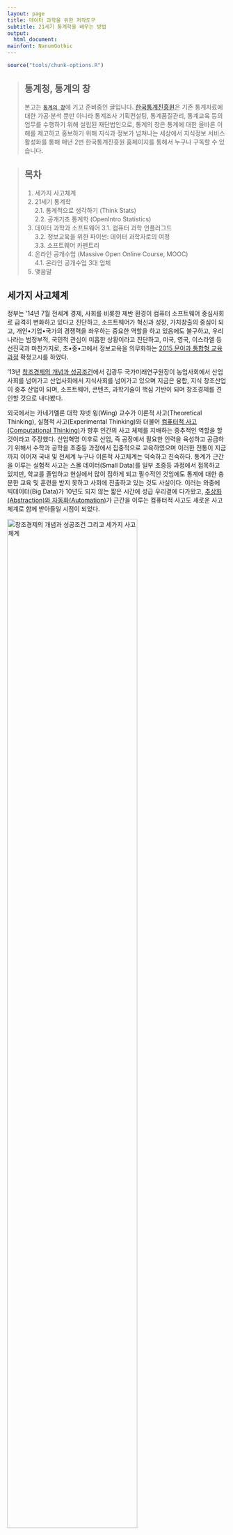 ```yaml
---
layout: page
title: 데이터 과학을 위한 저작도구
subtitle: 21세기 통계학을 배우는 방법
output:
  html_document:
mainfont: NanumGothic
---
```



```r
source("tools/chunk-options.R") 
```

> ## 통계청, 통계의 창 {.callout}
>
> 본고는 [`통계의 창`](http://www.stat.or.kr/sub04_08_list.jsp)에 기고 준비중인 글입니다. 
> [한국통계진흥원](http://www.stat.or.kr/)은 기존 통계자료에 대한 가공·분석 뿐만 아니라 통계조사 기획컨설팅, 통계품질관리, 통계교육 등의 업무를 수행하기 위해 설립된 재단법인으로, 
> 통계의 창은 통계에 대한 올바른 이해를 제고하고 홍보하기 위해 지식과 정보가 넘쳐나는 세상에서 지식정보 서비스 활성화를 통해 매년 2번 한국통계진흥원 홈페이지를 통해서 누구나 구독할 수 있습니다.

> ## 목차 {.prereq}
>
> 1. 세가지 사고체계  
> 2. 21세기 통계학  
>     2.1. 통계적으로 생각하기 (Think Stats)  
>     2.2. 공개기초 통계학 (OpenIntro Statistics)  
> 3. 데이터 과학과 소프트웨어 
>     3.1. 컴퓨터 과학 언플러그드  
>     3.2. 정보교육을 위한 파이썬: 데이터 과학자로의 여정  
>     3.3. 소프트웨어 카펜트리  
> 4. 온라인 공개수업 (Massive Open Online Course, MOOC)  
>     4.1. 온라인 공개수업 3대 업체  
> 5. 맺음말  

## 세가지 사고체계

정부는 '14년 7월 전세계 경제, 사회를 비롯한 제반  환경이 컴퓨터 소프트웨어 중심사회로 급격히 변화하고 있다고 진단하고, 소프트웨어가 혁신과 성장, 가치창출의 중심이 되고, 개인•기업•국가의 경쟁력을 좌우하는 중요한 역할을 하고 있음에도 불구하고, 우리나라는 범정부적, 국민적 관심이 미흡한 상황이라고 진단하고, 미국, 영국, 이스라엘 등 선진국과 마찬가지로, 초•중•고에서 정보교육을 의무화하는 [2015 문이과 통합형 교육과정](http://www.moe.go.kr/web/100026/ko/board/view.do?bbsId=294&pageSize=10&currentPage=0&encodeYn=N&boardSeq=56874&mode=view) 확정고시를 하였다.

'13년 [창조경제의 개념과 성공조건](https://www.google.co.kr/url?sa=t&rct=j&q=&esrc=s&source=web&cd=2&cad=rja&uact=8&ved=0CCkQtwIwAQ&url=http%3A%2F%2Fwww.youtube.com%2Fwatch%3Fv%3DZaEihnQwR9s&ei=XOFZVc_BBM_t8gXmk4CgAg&usg=AFQjCNEPhxQUXfrG3zcSlfp2pCwoq_Y5Yw&sig2=XGEFY2yD0ja7w-Whkz8EKQ&bvm=bv.93564037,d.dGc)에서 김광두 국가미래연구원장이 농업사회에서 산업사회를 넘어가고 산업사회에서 지식사회를 넘어가고 있으며 지금은 융합, 지식 창조산업이 중추 산업이 되며, 소프트웨어, 콘텐츠, 과학기술이 핵심 기반이 되며 창조경제를 견인할 것으로 내다봤다.

외국에서는 카네기멜론 대학 쟈넷 윙(Wing) 교수가 이론적 사고(Theoretical Thinking), 실험적 사고(Experimental Thinking)와 더불어 [컴퓨터적 사고(Computational Thinking)](http://www.cs.cmu.edu/~CompThink/)가 향후 인간의 사고 체제를 지배하는 중추적인 역할을 할 것이라고 주장했다. 산업혁명 이후로 산업, 즉 공장에서 필요한 인력을 육성하고 공급하기 위해서 수학과 공학을 초중등 과정에서 집중적으로 교육하였으며 이러한 전통이 지금까지 이어져 국내 및 전세계 누구나 이론적 사고체계는 익숙하고 친숙하다. 통계가 근간을 이루는 실험적 사고는 스몰 데이터(Small Data)를 일부 초중등 과정에서 접목하고 있지만, 학교를 졸업하고 현실에서 많이 접하게 되고 필수적인 것임에도 통계에 대한 충분한 교육 및 훈련을 받지 못하고 사회에 진출하고 있는 것도 사실이다. 이러는 와중에 빅데이터(Big Data)가 10년도 되지 않는 짧은 시간에 성급 우리곁에 다가왔고, [추상화(Abstraction)와 자동화(Automation)](http://www.cs.cmu.edu/afs/cs/usr/wing/www/publications/Wing06.pdf)가 근간을 이루는 컴퓨터적 사고도 새로운 사고체계로 함께 받아들일 시점이 되었다.

<img src="fig/korea-development-stages.png" alt="창조경제의 개념과 성공조건 그리고 세가지 사고체계" width="77%" />

컴퓨터적 사고 체계가 갖는 산업적인 영향력과 범위가 매우 커서, 미국, 영국, 이스라엘, 일본을 포함한 선진국 뿐만 아니라 중국, 인도, 에스토니아 등 많은 나라들이 컴퓨터적 사고 체계를 갖춘 인력 확보가 미래 국가 경쟁력과 밀접한 연관이 있다고 내다보고 집중적으로 인력양성에 나서고 있다. 거시적인 측면 뿐만 아니라, 개인적인 측면에서도 컴퓨터적 사고와 통계적 사고를 갖춘 사람과 그렇지 못한 사람과의 차이는 산업경제 체제에서 빈부격차보다 더 큰 정보 불평등(Digital Divide)을 디지털 경제 시대에 야기할 것으로 예측되고 있으며, 변화된 환경에 준비되고 잘 적응한 사람은 과거보다 훨씬 더 큰 혜택과 권한을 갖을 것이다. 

지금 초중등과정을 다니는 학생뿐만 아니라 대학/대학원생도 누구나 컴퓨터적 사고 및 통계적 사고를 함양해야 하고, 학교를 졸업한 사람도 컴퓨터적 사고와 통계적 사고를 다시 갖출 수 있도록 준비를 해야 한다. 이를 통해 정보 불평등을 줄여 디지털 경제 공정한 기회가 누구에게나 주어지고, 설사 학교를 졸업한 사람도 재교육과 평생교육을 받아 다시 시작하는데 도움될 수 있도록 세계최고 수준의 품질을 갖춘 교육과정이 무료로 다양한 방식으로 제공되고 있다. 본고에서는 21세기 통계학 중심으로 컴퓨터적 사고도 함께 함양할 수 있는 다양한 교육과정 및 방법을 소개하고자 한다.

## 21세기 통계학 

현재도 그렇지만, 향후 통계학은 컴퓨터 과학과 밀접한 관계를 갖고 지속적으로 발전해 나갈 것으로 예상된다. 사실 통계학 뿐만 아니라 다른 모든 학문 분야가 `Computation-X` 라는 이름으로 진화되고 있다. 예를 들면, 컴퓨터 생명공학(Computational Biology), 계산 통계학(Computational Statistics), 계산 물리학(Computational Physics), 컴퓨터 화학(Computational Chemistry) 등 수많은 사례를 들 수 있다. 2010년 쟈넷 윙 교수의 조사에 따르면 거의 모든 학문 분야가 컴퓨터와 연관이 되고 있으며 컴퓨터를 적극 활용하여 과학기술, 인문, 사회, 법과 제도 등에서 광범위한 융합이 나타나고 있다고 주장했다.

<img src="fig/computational-x.png" alt="Computational X, 출처: Jeannette Wing (2010), Computational Thinking: What and Why?, Carnegie Mellon University" width="77%" />


통계학도 기존 수학 및 이론 통계를 중심에 두고 컴퓨터를 접목하려는 시도도 있지만, 컴퓨터 과학  중심에서 통계학을 접근하는 움직임도 확연히 나타나고 있다. 동일한 통계학을 서로 다른 방식으로 살펴보고 학습할 수 있는 수많은 사례 중 하나를 소개한다. 구글 데이터 과학자, David Diez가 중심이 된 무료 통계 교육 [OpenIntro](https://www.openintro.org/) 접근방법과, 컴퓨터 과학에 뿌리를 두고 있는 올린공대 Allen B. Downey 교수의 [Think Stats](https://www.openintro.org/) 접근법이 좋은 사례가. 하지만, 두가지 접근 방법 모두 무료로 원본 저작파일을 비롯하여 다양한 형태의 온라인 교재(PDF 등)를 저작권 걱정없이 다운로드 받을 수 있고 실생활과 밀접한 데이터를 가지고 R, SAS, 파이썬 등 소프트웨어를 가지고 직접 실행도 해볼 수 있으며, 저자가 해석한 결과를 독자가 해석한 결과와 비교하여 감상할 수도 있고, 모두 공개된 통계교육 방법을 취하고 있다는 점에서는 지향점도 유사하고, 공통점도 많다.

### 통계적으로 생각하기 (Think Stats)

생각하기 시리즈로 유명한 Allen B. Downey 교수님의 저서 중에 `통계적으로 생각하기 (Think Stats)`는 통계만을 집중적으로 다루고 있으며, 부제는 '프로그래머를 위한 확률과 통계'로 되어있다. "Think Python"으로 `컴퓨터 과학자처럼 컴퓨터적 생각하기`를 배웠다면, `통계적으로 생각하기`를 통해서 통계적 사고를 배울 수 있다. `통계적으로 생각하기`는 컴퓨터 언어 파이썬으로 작성되었다. 파이썬은 역사가 길지 않은 신생 컴퓨터 언어지만, 교육용 언어로 출발해서 높은 생산성을 강점으로, 강력한 과학과 공학 라이브러리를 지원받아 최근에는 빅데이터, 데이터 시각화, 대용량 자료 분석 등 프로그래밍에서 출발한 사람들이 통계를 다루는 강력한 도구로 부상하고, 파이썬 창시자 [Guido van Rossum](https://www.python.org/~guido/)은 구글에 재직하면서 구글에서 많은 서비스가 파이썬 언어로 작성하여 활성화하는데 많은 기여를 하였다.

초판은 한글로 번역되어 시중에서 구할 수 있으며, 개정판은 한글 번역이 [xwMOOC](http://www.xwmooc.net)에서 진행중에 있으며 [https://github.com/statkclee/ThinkStats2](https://github.com/statkclee/ThinkStats2) 웹사이트에서 번역에 참여할 수 있으며, 번역된 출판물을 무료로 다운로드 받을 수도 있다. `통계적으로 생각하기 (Think Stats)` 책 초판은 통계를 기반으로 이론을 설명하고 실제 데이터를 가지고 파이썬으로 통계 프로그램을 작성하는 방향으로 저작한다면, 개정판에서는 실제 데이터를 부츠트래핑(Bootstrapping) 기법으로 분포, 기술통계량, 시각화 및 추론, 다양한 고급 통계기법 적용 및 해석을 보여주고 나서 마지막에 이론적인 부분을 별도 한장에서 간략히 다루는 방향으로 바꾸었다. 이유는 올린공대에서 전통적인 방식보다 전산중심 교수방법이 학생들에게 통계학 핵심개념, p-값, 가설검정 등을 쉽게 전달하고 이해를 높이기 때문이라고 한다. 저자가 통계를 생각하는 변화된 모습을 [초판](http://greenteapress.com/thinkstats/)과 [개정판](http://greenteapress.com/thinkstats2/index.html)에서 확인하는 것도 흥미로울 수 있다.

<img src="fig/thinkstats2cover.jpg" alt="통계적으로 생각하기 개정판 표지" width="47%" />


### 공개기초 통계학 (OpenIntro Statistics)

[공개기초 통계학(OpenIntro)](https://www.openintro.org/) 프로젝트는 통계학을 무료로 투명하게 진입장벽을 낮춘 교육제품을 만들어 공유하는 것을 미션으로 하고 있다. `통계학 개론`, `대학 진학을 위한 고급 고등학교 교과서` 및 `실험계획법과 모의시험 개론서` 총 3권을 온라인 PDF 전자책 형태는 무료로 공개하고 있으며, 만약 종이책을 원하면 아마존에서 거의 원가에 구매할 수 있다. 무료고 책값이 저렴하다고 해서 품질이나 서비스가 좋지 않은 것은 아니다. 만약 그렇게 느낀다면 직접 [오픈인트로(OpenIntro) GitHub](https://github.com/OpenIntroOrg) 웹페이지에 R 팩키지 개발 및 원고 저작, 예제 개발에 직접 참여하는 것도 추천한다.   

`공개기초 통계학(OpenIntro)`에서는 통계학에서 최근 중요하게 다루는 두가지 프로그래밍 언어 SAS와 R을 모두 지원한다. 핵심적인 개념을 교과서를 통해서 익히고 난 후 SAS 코드와 R 코드를 통해서 실제 다양한 데이터를 가지고 실습을 할 수 있다. 특히, R 팩키지 `library(devtools)`를 개발하여 지원하고 있어 R만 설치되어 있으면 관련된 데이터 및 R 코드를 별다른 수고 없이 직접 편하게 학습을 할 수 있다. 한글번역이 이제 시작되어 관심있는 분들의 많은 참여가 필요하다. [OpenIntro](https://www.openintro.org/)는 초판이 나온 얼마 되지 않아 조만간 두번째 개정판 작업이 진행 중에 있다. `통계적으로 생각하기` 책에는 제공하고 있지 않는 기능을 `공개기초 통계학`에서 제공하는 것이 있다. 모든 책의 단원을 동영상으로 제공하고 있어 영어가 부담되지 않는다면 혼자서도 충분히 학습할 수 있으며, 영어를 공부해보려고 한다면 `공개기초 통계학`을 통해 실력을 키워보는 것도 추진해볼만 하다.

<img src="fig/openIntro_stat_book_covers.png" alt="공개기초 통계학 시리즈" width="77%" />


## 데이터 과학과 소프트웨어

최근 통계학은 컴퓨터를 따로 떼어놓고 생각하거나, 독립적인 통계 프로젝트를 진행하는 것을 상상할 수 없다. 하다못해 워드 프로세서나 엑셀 같은 사무자동화 소프트웨어가 없는 사무실, 혹은 구글이나 네이버 검색서비스 없는 대한민국을 상상하기는 어렵다.

콘웨이는 수학/통계학 지식, 프로그래밍 기술, 특정분야 전문 지식을 총괄한 것이 **데이터과학(Data Science)**이라고 정의했다. 과거 특정분야 전문지식에 수학/통계학 지식을 접목한 것이 전통적 연구 영역이라면 이제 프로그래밍 기술을 더한 기계학습 영역도 함께 접목해 나가야 진정한 데이터과학이라고 할 수 있다. 

하지만 지금까지 현실은 통계학을 배우고 학습하는 경우 대부분 통계이론을 배우고 바로 엑셀, 미니탭/SAS/SPSS/R/파이썬/자바 같은 통계 팩키지나 프로그래밍 언어로 바로 실습에 들어간다. 그러다 보니 준비운동을 충분히 않고 수영, 축구, 농구, 볼링같은 본 운동에 바로 들어가는 것과 같은 부작용이 나타난다. 통계학도 쉽지 않은 개념인데 컴퓨터를 활용하여 실습을 하게 되니 학생들의 뇌는 너무나 많은 부하를 견뎌야 하는 상황에 직면하여 고생은 많이 하지만 실제 학습 성과는 좋지 못한 경우를 종종 볼 수 있다.

<img src="fig/conway-data-science.png" alt="콘웨이(Drew Conway) 데이터 과학 벤다이어그램" width="47%" />

가르치는 사람도 컴퓨터 소프트웨어를 제대로 배워본 적이 없고, 배우는 학생도 마찬가지니 정말 심각한 문제가 아닐 수 없다. 하지만, 이런 문제는 선진국에서 수십년 전부터 목도하고 준비하여 최근에는 다양한 콘텐츠와, 교수법, 교사가 양성되어 저변에 많은 준비가 되어 있다. 전산학 전공자를 제외한 일반 사용자 통계학이나 데이터과학에 기반한 누구나 컴퓨터과학 언플러그드, 정보교육을 위한 파이썬, 소프트웨어 카펜트리에서 제시하고 있는 무료 컴퓨터 교육 과정을 따라 학습해보는 것도 시작하기에 부담이 없다.

<img src="fig/Hadley-Wickham.png" alt="Hadley Wickham 개념 모형, 출처: Hadley Wickham "dplyr" talk, at useR 2014" width="47%" />


최근 가장 영향력있는 통계 소프트웨어 분야 스타인 Hadley Wickham은 데이터 과학을 인지단계(Cognitive)와 계산단계(Computational)로 구분하고, 인지단계에서 문제를 파악하고, 문제를 기술하고, 접근법을 정리하고 나서 계산단계에서 소프트웨어 아키텍처와 알고리즘을 설계하고 실제 구현 코딩을 하는 과정을 제시하고 있다.

특정분야의 전문지식을 배경으로 왜(Why)하는가 하는 동기를 부여받고, 이를 실제 소프트웨어 코드를 통해서 구현하고, 피드백을 받는 일련의 과정은 단속적이며 서로 독립적으로 구분되는 과정이 아니라, 추상적 사고와 자동화를 근간으로 하고 있는 컴퓨터적 사고와 밀접한 관련이 있으며 데이터를 다루는 통계학과 데이터 과학도 필히 내재화 해야하는 필수 요소다.

데이터 과학을 위한 컴퓨터 소프트웨어 교육을 단계별로, 초등과정은 컴퓨터과학 언플러그드, 중등과정은 정보 교육 중심 파이썬, 대학/대학원 소프트웨어/데이터 카펜트리 교육과정으로 나누어 살펴보자.

### 컴퓨터 과학 언플러그드

수십년 전부터 수많은 사람들이 컴퓨터적 사고를 어떻게 하면 신장하고 활용할 수 있을지에 대해 전세계적으로 공론화 되었다. 그중 뉴질랜드에서 시작한 [컴퓨터과학 언플러그드](http://csunplugged.org)를 가장 일반적인 출발점으로 삼고 있다. 뉴질랜드에서 시작한 [컴퓨터과학 언플러그드](http://csunplugged.org)는 마우스와 키보드도 다루지 못하는 어린이가 컴퓨터없이 컴퓨터 과학을 배울 수 있도록 교육과정이 준비되었다. 

어떻게 컴퓨터 본체, 모니터, 마우스, 키보드 없이 컴퓨터를 배우는데 그것도 대학교 전산학과에서 배우는 핵심적인 개념을 잘 녹였는지 살펴보는 것도 흥미로운 점이다. 거의 매일 컴퓨터에 둘러싸여 살고 있지만, 시간이 없이 핵심 개념을 놓치신 분이라면 몇시간 내어 일독하는 것도 추천한다. 

`컴퓨터과학 언플로그드`에서는 컴퓨터 과학의 핵심적인 개념을 총 6 부로 나누고 직접 실습활동을 통해서 익힐 수 있도록 설계되었다. 전산통계의 출발점인 정보를 컴퓨터가 나타내는 원리 및 방식부터 시작해서 알고리즘, 프로그래밍, NP, 암호화, 인터페이스까지 전산통계의 근간을 체계적이며 쉽게 실습중심으로 전개해 나가고 있다.

- 제1부 정보를 나타내는 원재료—데이터
    - 점의 개수를 세다—이진수
    - 숫자로 색깔 표현하기—이미지 표현
    - 다시 말할 수 있어요!—텍스트 압축
    - 카드 뒤집기 마술—오류 탐지 및 수정
    - 질문 20개—정보 이론
- 제2부 컴퓨터를 동작시키기—알고리즘
    - 전함 (battleship)—검색 알고리즘
    - 가장 가벼운 것과 가장 무거운 것—정렬 알고리즘
    - 시간내 일을 마치기—정렬 네트워크(Sorting Network)
    - 진흙도시 프로젝트—최소생성나무(Minimal Spanning Trees)
    - 오렌지 게임—네트워크 라우팅(Routing)과 교착상태(Deadlock)
    - 돌명판(Tablets of Stone) — 네트워크 통신 프로토콜
- 제3부 컴퓨터에 무엇을 수행할지 지시하기—절차의 표현
    - 보물 찾기—유한상태 오토마타
    - 진군 명령—프로그래밍 언어(Programming Languages)
- 제4부 정말 어려운 문제 — 난해성(Intractability)
    - 가난한 지도 제작자 — 그래프 색칠하기
    - 관광 마을 — 지배 집합 (Dominating Sets)
    - 얼음길 — 스타이너 트리(Steiner trees)
- 제5부 비밀 공유와 범죄와 전쟁 —암호화(Cryptography)
    - 비밀공유 — 정보 은닉 프로토콜
    - 페루 동전 던지기 — 암호화 프로토콜
    - 키드 크립토(Kid Krypto) — 공개키 암호화
제6부 사람 냄새나는 컴퓨터—컴퓨터와 상호 작용
    - 쵸코릿 공장 — 휴먼 인터페이스 설계
    - 컴퓨터와 대화 — 튜링 테스트

컴퓨터과 과학 언플러그드는 가장 최신 버젼 3.1에 맞춰 [한글번역](http://www.xwmooc.net/computational-thinking/)이 완료되어 다양한 전자책 형태 뿐만 아니라 원본 문서 파일도 GitHub에 공개되어 인터넷에서 활용이 가능한다. `컴퓨터 과학 언플러그드`를 학습하고 나면 컴퓨터 언어를 선택하여 직접 컴퓨터와 대화를 시작한다. 

컴퓨터 언어로 과거에는 베이직, C, Java 같은 언어로 시작을 했으나 최근에는 MIT 미디어랩에서 개발한 [스크래치](https://scratch.mit.edu/) 같은 교육용 블록 프로그래밍 언어(Educational Block Programing Language)를 사용한다. 특히, 창의성과 재미, 협업 등을 시나브로 블록놀이 프로그램을 통해서 익히게 된다.

블록 프로그래밍 언어 다음으로 실제 텍스트 프로그래밍 언어를 한가지 선택해야 한다. 이스라엘의 경우 패러다임이 다른 두가지 이상의 프로그래밍 언어를 선택하여 가르치게 교육과정에 반영되어 있다. 우리나라에서는 프로그래밍을 시스템통합(System Integration, SI)와 동일시하여 부정적인 면이 존재하는 만큼, 자바나 자바스크립트, C 대신에 파이썬을 고려해보는 것도 좋은 대안이 된다. 


### 정보교육을 위한 파이썬: 데이터 과학자로의 여정

처음에 교육용으로 개발되어 과학과 공학 커뮤니티에서 활발하게 이용되고 있으며, 생산성과 편리함으로 구글을 비롯한 많은 글로벌 기업이 핵심 프로그램 언어로 사용하는 파이썬(Python)을 전세계적으로 중등 과정에 있는 선생님과 학생들이 많이 선택한다. 특히, 파이썬을 바로 학습하기 전에 [러플(Rur-ple)](http://rur-ple.xwmooc.net/), [거북이(Turtle)](http://swcarpentry.github.io/python-novice-turtles/index-kr.html) 같은 프로그래밍 맛보기 과정을 거쳐 블록 프로그래밍 언어에서 텍스트 프로그래밍 언어로 넘어가는 초기 학습부담도 줄일 수 있다. 

컴퓨터과학 언플러그드, 러플, 파이썬, 통계학으로 준비를 맞췄으면 데이터 과학자로의 여정을 떠나봅시다. 먼저 [사카이(Sakai)](https://sakaiproject.org/) 프로젝트를 주도한 미시건 대학 [찰스 세브란스](http://www.dr-chuck.com/) 교수가 준비한 [Python Informatics](http://www.py4inf.com/)를 살펴보자. Allen B. Downey 교수의 [Think Python](http://www.greenteapress.com/thinkpython/)에서 프로그래밍 기초 과정을 가져오고 자료구조 및 정보학(Informatics)에 대한 학습과정을 생성하여, 전자책, 파이썬 코드, 및 코세라 무크 동영상 교육으로도 제공한다. 

`데이터 과학자로의 여정`이라는 부제가 붙은 [`정보교육을 위한 파이썬`](http://python.xwmooc.net/) 책은 한국어로 번역되어 인터넷에 공개되어 있고 [코세라](https://www.coursera.org/)에 [`모두를 위한 프로그래밍(Python)`](https://www.coursera.org/course/pythonlearn) 과정으로 무료 인터넷 교육과정이 운영중에 있어, 정보학(Informatics)에 초점을 두고 준비를 하는 분들에게 도움이 많이 될 수 있다. 인터넷 네트워크, 웹스크래핑, 구글 트위터 API 뿐만 아니라 자료구조 및 데이터베이스, 시스템 프로그래밍까지 다뤄 두껍지 않은 책이지만 교육자로서 프로그래머로서 평생을 살아오신 노교수님의 진정성이 느껴지는 책이다. 

<img src="fig/py4inf.png" alt="모든이들을 위한 프로그래밍(파이썬) 코세라 무료 교육과정" width="77%" />


### 소프트웨어 카펜트리

[소프트웨어 카펜트리(Software Carpentry)](http://software-carpentry.org/)는 그렉 윌슨(Greg Wilson) 박사 주도로 1998년부터 시작된 무료 소프트웨어 교육 프로그램이다. 특히, 가설검증이나 모형 개발을 위한 대부분의 통계 프로젝트에서 데이터 처리 작업이 대략 10%정도 크지 않은 부분을 차지하지만 80% 이상 시간이 엑셀, SQL, 유닉스 쉘 스크립트 작성 등으로 쓰여지고 있는 것이 사실이다. 과학과 공학 연구자들이 대부분의 시간을 컴퓨터로 시뮬레이션하고 데이터를 분석하며 귀중한 시간을 보내지만 제대로 된 소프트웨어 교육을 받은 사람도 드물고, 가르칠 수 있는 사람도 부족한 현실에서 소프트웨어 카펜트리 프로젝트는 과학 및 기술 종사자가 본연의 업무에 집중하는데 큰 도움을 주고 있다.

통계가 폭넓게 쓰이고 있는 과학과 기술분야 뿐만 아니라 총성없는 전쟁을 하는 사업 및 산업분야에 소프트웨어 카펜트리가 필요한 이유는 뭘까. 꿈과 현실에 괴리가 너무나 크기 때문이다.

- **[꿈]** 컴퓨터가 연구를 혁명적으로 바꾸었고, 혁명은 지금 시작단계다. 매일 전세계 과학자와 공학자들이 너무 크거가, 너무 작거나, 너무 빠르거나, 너무 비싸거나, 너무 위험하거나, 혹은 너무 어려워서 어느 방식이든지 어려운 문제들을 연구하기 위해서 컴퓨터를 사용한다.
- **[현실]** 매일 전세계 과학자들과 공학자들이 컴퓨터와 씨름하면서 시간을 낭비하고 있다. 얼마 걸리지 않을 작업을 몇시간, 몇일이 걸려 작업하지만, 많은 것들은 결코 동작하지 않는다. 그리고 심지어 동작을 해도, 결과가 얼마의 신뢰성을 갖는지에 대해 많은 과학자들이 확신을 하지 못한다.

#### 좀더 자세히 살펴볼까요.

연구자들이 느끼는 대부분의 고통은 체계적으로 소프트웨어를 어떻게 개발하는지, 만약 프로그램이 잘 동작한다면 어떻게 작업결과를 전자우편을 통해서 전달하는 것을 제외하고 동료와 공유하는지, 혹은 지금까지 연구한 것을 어떻게 기록하는지 잘 모른다는 사실에 기인하다. 이러한 유감스러운 문제가 지속되는 이유는 다음 4가지에 기인한다고 추정한다.

- **시간과 공간이 없고(No room, no time), 이미 모든 사람의 교육과정은 꽉 차 있다.** – 단순하게 다른 교육과정을 빼지 않고 컴퓨팅에 대해서 추가할 공간이 없다.
- **표준이 없다(No standards)** – 검수자와 연구기금을 관리하는 기관에서 소프트웨어를 제대로 작성한 것인지 확인하지 않고 있으며, 프로그램을 작성하는데 얼마나 걸리는지 혹은 임기까지 계산하지도 않는다. 그래서 과학자들이 더 잘 할 아무런 동기가 없다.
- **장님이 장님을 인도한다(The blind leading the blind)** – 선임 연구자는 본인 스스로 어떻게 하는지도 모르는 것을 다음 세대 연구자에게 어떻게 하라고 가르칠 수는 없다.
- **대형 메인프레임 컴퓨터 숭배(The cult of big iron)** – 거의 모든 사람들이 사용하는 기본적인 기술보다는 정치가와 대학 총장이 첫 날 자랑하는 것에 관심과 자금 대부분이 들어간다.

통계가 폭넓게 과학과 기술분야에서 소프트웨어를 잘 활용하여 과학자들이 본연의 업무에 집중하고는데 도움이 되고자 시작하였고, 한국에서는 [xwMOOC](http://www.xwmooc.net)에서 ’14년부터 번역작업을 시작해서 올해 완역을 해서 HTML, PDF, ePUB 등 다양한 형식으로 교육 콘텐츠를 제공하여 스마트폰, 태블릿, PC 에서도 무료로 자유로이 활용가능하다.


소프트웨어 카펜트리에서는 유닉스 쉘을 이용한 작업자동화, 버젼관리와 협업을 위한 Git/GitHub, 추상화 모듈방식 프로그래밍으로 파이썬과 R, 데이터 관리를 위한 SQL을 핵심 교육내용으로 이틀동안 실습 중심으로 워크샵으로 진행한다. '14년에만 전세계적으로 130개 워크샵에 4,500명이 참석하여 활발하게 진행되고 있으며, 한국에서도 올해부터 [한국전파진흥협회](http://statkclee.github.io/2015-02-25-seoul/)와 [판교 경기콘텐츠코리아랩](http://statkclee.github.io/2015-04-29-pangyo/)에서 본격적으로 시작하고 있다. [연세대학교](http://statkclee.github.io/2015-06-29-yonsei/)에서도 여름방학시작과 더불어 워크샵을 개최한다. 마지막으로, 소프트웨어 카펜트리에 영감을 받아 통계 중심 [데이터 카펜트리](http://datacarpentry.org/) 프로젝트도 '15년부터 시작되고 있다.


<img src="fig/software-carpentry.png" alt="소프트웨어 카펜트리 워크샵" width="77%" />


## 온라인 공개수업 (Massive Open Online Course, MOOC)

집체교육에 반대되는 혹은 보완되는 교육 개념으로 알려진 온라인 교육(On-line Education)은 과거 라디오, TV, 인터넷 교육 등 기술발전과 더불어 빠른 진화를 거듭해왔다. 2000년대 초반 미국 MIT 대학이 OCW (OpenCourseWare)로 모든 강의를 인터넷에 공개한지 얼마 지나지 않아 스탠포드 대학에서 Andrew Ng 교수의 기계학습(Machine Learning)과 Sebastian Thrun 교수의 인공지능(Artificial Intelligence) 과목이 인터넷 무료강의로 전환 공개됐는데 수강생 수가 수십 수백만이 되었다. 기존 학습관리시스템(LMS, Learning Management System)에서 기껏해야 수백 수천명을 교육했다면 이러한 신개념 온라인 공개수업은 기본 수강생 숫자가 수십에서 수백만이 되는 엄청난 규모로 기존 온라인 교육과 다른 명칭을 부여받게 되었는데 이것이 **온라인 공개수업 (Massive Open Online Course, MOOC)**이다. 하지만, 전통적인 개념에서 비추어 봤을 때 수강생이 많다고, 교육의 질이 떨어지거나 수강생 만족도가 결코 낮지는 않다.

울산과학기술대에서 정리한 온라인 공개수업(MOOC) 계보에 따르면, MIC OCW, OER(Open Education Resource), Open University 를 1세대 MOOC로 봤을 때, 2000년대 중후반 2세대 MOOC를 거쳐서 2012년부터 edX, Udacity, Coursera, Future Learn으로 대표되는 3세대 MOOC 시대로 접어 들었다.

<img src="fig/MOOCs_and_Open_Education_Timeline.jpg" alt="MOOC 계보, 출처: 울산과기대 범수균 교수" width="77%" />


[Udemy](https://www.udemy.com/), [Open Learning](https://www.openlearning.com/), [Alison](https://alison.com/), [Iversity](https://iversity.org/), [Canvas Networks](https://www.canvas.net/) 등 다양한 온라인 공개수업 업체 및 단체가 있지만, 가장 큰 그리고 영향력 있는 3개 업체로 [코세라(Coursera)](https://www.coursera.org/), [Edx](https://www.edx.org/), [Udacity](https://www.udacity.com/)를 꼽을 수 있다. 

|      구분       | 코세라(Coursera)     | Edx          |   유데서티(Udacity)       |
| :------------: |:------------------:| :----------:| :---------------------: |
| 설립년도         | 2012년 4월           | 2012년 5월    | 2012년 2월               |
| 출발            | 스탠포드 (Andrew Ng)  | 하바드, MIT   | 스탠포드 (Sebastian Thrun) |
| 학생수          | 5백만+               | 1.65백만      | 1.8백만                  |
| 참여학교         | 107                 | 30          | 16                      |
| 개설과목         | 532                 | 125         | 33                      |
| 학생참여국적      | 190개국              | 225개국       | 190개국                  |

출처: 온라인 공개수업 인포그래픽스 '14년 1월 기준, [http://moocs.com/index.php/mooc-infographic/](http://moocs.com/index.php/mooc-infographic/)

### 온라인 공개수업 3대 업체 

[코세라 (Coursera)](https://www.coursera.org/)는 스탠포드 대학교의 컴퓨터 공학 교수 Andrew NG와 Daphone Koller가 설립하였으며, 2012년 2월 시험운영을 거쳐서, 그해 4월 공식적으로 운영시작 하였다. 스탠포드 대학에서 Widom가 데이터베이스(Database)과목, Andrew Ng이 기계학습(Machine Learning) 온라인 강의를 시작한 것에 뿌리를 두고 있다. [edX](https://www.edx.org/)는 2014년 1월 125개 과목을 제공하였으며, 2014년 10월에는 300개가 넘은 과정과 3백만명의 수강생을 기록하고 있으며, 2012년 5월 MIT와 하바드 대학이 주측이 되어 설립되었다. [유대서티(Udacity)](https://www.udacity.com/)는 Sebastian Thrun, David Stavens, Mike Sokolsky가 설립한 비영리 교육기관으로 Sebastian Thrun 교수가 스탠포드 대학에서 개설한 2011년 인공지능(Artificial Intelligence) 과목을 인터넷 강의로 공개 것에 기원을 두고 있다.

3대 온라인 공개수업 제공업체는 모두 영어를 기반으로 하여 초급부터 고급과정 기초 통계, 빅데이터, 데이터 과학 이름으로 다양한 교육과정을 무료로 제공하고 있으며, 만약 미화 50 달러만 지불하고 Coursera, edX, Udacity에서 제공하는 특정 교육과정을 이수하게 된다면 영미권 명문대학 자격증을 받게 되고 이를 [링크드인](https://www.linkedin.com/) 같은 구인 구직 사이트의 경력/학력 증명으로 연계하여 취업에 적극 활용하고 있다. 직원을 구하는 회사입장에서는 꼭 필요한 기술을 습득한 사람을 정확히 확인할 수 있고, 구직을 하고 있는 사람 입장에서는 미화 50 달러라는 저렴한 비용으로 영미권 명문대학의 자격증과 질높은 교육을 받을 수 있어 상호 도움이 되는 구조로 되어 있다.

3대 온라인 공개수업 제공업체는 기존 단품 한개 교과과정을 제공하는 것에서 유관된 교육과정을 묶어 전문 자격증을 신설해서 매출도 높이고 전문성도 함께 높여가고 있다. 코세라에서 제공하는 `전문가 자격증(Specialization Certificate)` 과정을 예로 들어보자. 존스 홉킨스 대학 `데이터 과학` 전문가 과정은 내부에는 9개 교육과정(The Data Scientist’s Toolbox, R Programming, Getting and Cleaning Data, Exploratory Data Analysis, Reproducible Research, Statistical Inference, Regression Models, Practical Machine Learning, Developing Data Products, Data Science Capstone)이 있고 이를 모두 이수해야 자격증이 부여된다.  유데서티의 경우 나노학위(Nanodegree)이름으로 데이터 전문가 나노학위 과정을 개설하였으며, Intro to Data Science, Data Wrangling with MongoDB, Data Analysis with R, Intro to Machine Learning, Data Visualization, A/B Testing 과목을 이수해야 자격증이 부여된다. edX는 XSeries 이름으로 자격증을 부여하고 있는데, BerkelyX 빅데이터가 대표적이고 Introduction to Big Data with Apache Spark, Scalable Machine Learning이 포함되어 있다. 

## 맺음말

지금 초중등 및 고등 교육을 받는 사람 뿐만 아니라 이미 학교를 졸업한 분들도 모두 `통계적 사고`와 `컴퓨터적 사고` 체계를 학습하고 체득하는 것이 필요한 시점이 되었다. 특히 과거는 사람 동료와의 경쟁이었다면, 이제는 전혀 다른 유형의 기계, *컴퓨터*와 경쟁을 준비할 시점이 되었다. 

SXSW 2010년에 이미 [Douglas Rushkoff](http://www.youtube.com/watch?v=imV3pPIUy1k)는 `프로그래밍하느냐 프로그래밍되느냐(Program or be Programmed)`하는 세상으로 변해왔고 앞으로 그렇게 될 것이라고 확신에 찬 주장을 했다. 통계와 컴퓨터를 이해하지 않고 현재와 미래를 살아가는 것은 마치 산업화 시대에 글과 숫자를 이해하지 못하고 산업화시대를 살아간 것에 비견될 수 있다.

21세기 통계적 사고 및 컴퓨터적 사고 체제를 채득할 수 있는 다양하면서도 무료이며 전달방식에 있어 획기적이고, 하지만 전혀 품질이 떨어지지 않은 수많은 교육과정과 채널이 열려있으니 하계 휴가 기간에 시간을 내서 자녀와 혹은 부모님과 알찬 휴가를 보내는 것도 좋을 듯 합니다. 